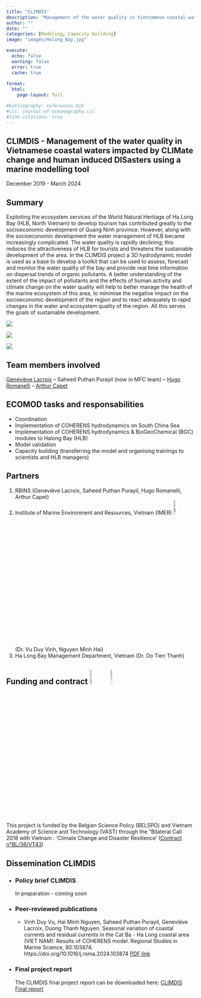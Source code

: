 ```yaml
---
title: "CLIMDIS"
description: "Management of the water quality in Vietnamese coastal waters impacted by cliMate change and human induced disasters using a marine modelling tool"
author: ""
date: ""
categories: [Modeling, Capacity building]
image: "images/Halong_Bay.jpg"

execute:
  echo: false
  warning: false
  error: true
  cache: true
  
format: 
  html:
    page-layout: full

#bibliography: references.bib
#cls: journal-of-oceanography.csl
#link-citations: true
---
```


## CLIMDIS - Management of the water quality in Vietnamese coastal waters impacted by CLIMate change and human induced DISasters using a marine modelling tool

December 2019 - March 2024

## Summary

Exploiting the ecosystem services of the World Natural Heritage of Ha Long Bay (HLB, North Vietnam) to develop tourism has contributed greatly to the socioeconomic development of Quang Ninh province. However, along with the socioeconomic development the water management of HLB became increasingly complicated. The water quality is rapidly declining; this reduces the attractiveness of HLB for tourists and threatens the sustainable development of the area. In the CLIMDIS project a 3D hydrodynamic model is used as a base to develop a toolkit that can be used to assess, forecast and monitor the water quality of the bay and provide real time information on dispersal trends of organic pollutants. A better understanding of the extent of the impact of pollutants and the effects of human activity and climate change on the water quality will help to better manage the health of the marine ecosystem of this area, to minimise the negative impact on the socioeconomic development of the region and to react adequately to rapid changes in the water and ecosystem quality of the region. All this serves the goals of sustainable development. 

::: {layout-ncol=3}
![](images/CLIMDIS_Curvilinear-grid.png)

![](images/Halong_Bay.jpg)

![](images/CLIMDIS_COHERENS_Traning.jpg)
:::

## Team members involved

[Geneviève Lacroix](/posts/members/GL) --
Saheed Puthan Purayil (now in MFC team) --
[Hugo Romanelli](/posts/members/HR) --
[Arthur Capet](/posts/members/AC)


## ECOMOD tasks and responsabilities

- Coordination
- Implementation of COHERENS hydrodynamics on South China Sea
- Implementation of COHERENS hydrodynamics & BioGeoChemical (BGC) modules to Halong Bay (HLB)
- Model validation
- Capacity building (transferring the model and organising trainings to scientists and HLB managers)

## Partners

1. RBINS (Geneviève Lacroix, Saheed Puthan Purayil, Hugo Romanelli, Arthur Capet)
2. Institute of Marine Environment and Resources, Vietnam (IMER) ![IMER logo](images/IMER-logo.jpg){fig-align="right" width="10%"} (Dr. Vu Duy Vinh, 
Nguyen Minh Hai)
3. Ha Long Bay Management Department, Vietnam (Dr. Do Tien Thanh)

## Funding and contract ![BELSPO-logo](images/BELSPO-logo.jpg){fig-align="right" width="10%"} ![VAST-logo](images/VAST-logo.jpg){fig-align="right" width="10%"}
This project is funded by the Belgian Science Policy (BELSPO) and Vietnam Academy of Science and Technology (VAST) through the "Bilateral Call 2018 with Vietnam : 'Climate Change and Disaster Resilience' ([Contract n°BL/36/VT43](https://www.belspo.be/belspo/coordination/doc/biCoop/CLIMDIS_en.pdf))

## Dissemination CLIMDIS
- ### Policy brief CLIMDIS
In preparation - coming soon
<!--
The policy brief of the project SHRIMP-I can be downloaded here: [Policy brief CLIMDIS](https://cebios.naturalsciences.be/wp-content/uploads/2025/02/climdis_Policy_Brief_Final.pdf) -->

- ### Peer-reviewed publications
  - Vinh Duy Vu, Hai Minh Nguyen, Saheed Puthan Purayil, Geneviève Lacroix, Duong Thanh Nguyen. Seasonal variation of coastal currents and residual currents in the Cat Ba - Ha Long coastal area (VIET NAM): Results of COHERENS model. Regional Studies in Marine Science, 80:103874. https://doi.org/10.1016/j.rsma.2024.103874 [PDF link](https://www.sciencedirect.com/science/article/abs/pii/S2352485524005073?via%3Dihub)
  
- ### Final project report  
  The CLIMDIS final project report can be downloaded here: [CLIMDIS Final report](https://biblio.naturalsciences.be/library-1/rbins-staff-publications-2023/pdfs/CLIMDIS-FinalReport.pdf)

